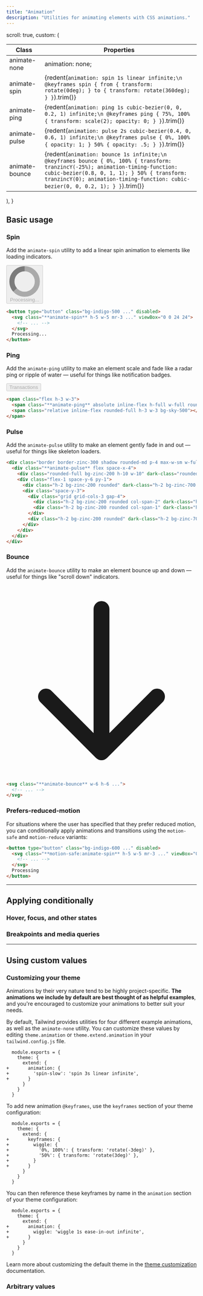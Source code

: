 ```yaml
---
title: "Animation"
description: "Utilities for animating elements with CSS animations."
---
```



  scroll: true,
  custom: (
    <table className="w-full text-left border-collapse">
      <thead>
        <tr>
          <th className="sticky top-0 bg-white text-sm leading-6 font-semibold text-zinc-700 p-0 dark:bg-zinc-900 dark:text-zinc-300">
            <div className="py-2 pr-2 border-b border-zinc-200 dark:border-zinc-400/20">Class</div>
          </th>
          <th className="sticky top-0 bg-white text-sm leading-6 font-semibold text-zinc-700 p-0 dark:bg-zinc-900 dark:text-zinc-300">
            <div className="py-2 pl-2 border-b border-zinc-200 dark:border-zinc-400/20">Properties</div>
          </th>
        </tr>
      </thead>
      <tbody className="align-baseline">
        <tr>
          <td tranzinc="no" className="py-2 pr-2 font-mono font-bold text-xs leading-6 text-sky-500 whitespace-nowrap dark:text-sky-400">
            animate-none
          </td>
          <td tranzinc="no" className="py-2 pl-2 font-mono text-xs leading-6 text-indigo-600 whitespace-pre dark:text-indigo-300">
            animation: none;
          </td>
        </tr>
        <tr>
          <td tranzinc="no" className="py-2 pr-2 font-mono font-bold text-xs leading-6 text-sky-500 whitespace-nowrap border-t border-zinc-100 dark:border-zinc-400/10 dark:text-sky-400">
            animate-spin
          </td>
          <td tranzinc="no" className="py-2 pl-2 font-mono text-xs leading-6 text-indigo-600 whitespace-pre border-t border-zinc-100 dark:border-zinc-400/10 dark:text-indigo-300">
            {redent(`
              animation: spin 1s linear infinite;\n
              @keyframes spin {
                from {
                  transform: rotate(0deg);
                }
                to {
                  transform: rotate(360deg);
                }
              }
            `).trim()}
          </td>
        </tr>
        <tr>
          <td tranzinc="no" className="py-2 pr-2 font-mono font-bold text-xs leading-6 text-sky-500 whitespace-nowrap border-t border-zinc-100 dark:border-zinc-400/10 dark:text-sky-400">
            animate-ping
          </td>
          <td tranzinc="no" className="py-2 pl-2 font-mono text-xs leading-6 text-indigo-600 whitespace-pre border-t border-zinc-100 dark:border-zinc-400/10 dark:text-indigo-300">
            {redent(`
              animation: ping 1s cubic-bezier(0, 0, 0.2, 1) infinite;\n
              @keyframes ping {
                75%, 100% {
                  transform: scale(2);
                  opacity: 0;
                }
              }
            `).trim()}
          </td>
        </tr>
        <tr>
          <td tranzinc="no" className="py-2 pr-2 font-mono font-bold text-xs leading-6 text-sky-500 whitespace-nowrap border-t border-zinc-100 dark:border-zinc-400/10 dark:text-sky-400">
            animate-pulse
          </td>
          <td tranzinc="no" className="py-2 pl-2 font-mono text-xs leading-6 text-indigo-600 whitespace-pre border-t border-zinc-100 dark:border-zinc-400/10 dark:text-indigo-300">
            {redent(`
              animation: pulse 2s cubic-bezier(0.4, 0, 0.6, 1) infinite;\n
              @keyframes pulse {
                0%, 100% {
                  opacity: 1;
                }
                50% {
                  opacity: .5;
                }
              }
            `).trim()}
          </td>
        </tr>
        <tr>
          <td tranzinc="no" className="py-2 pr-2 font-mono font-bold text-xs leading-6 text-sky-500 whitespace-nowrap border-t border-zinc-100 dark:border-zinc-400/10 dark:text-sky-400">
            animate-bounce
          </td>
          <td tranzinc="no" className="py-2 pl-2 font-mono text-xs leading-6 text-indigo-600 whitespace-pre border-t border-zinc-100 dark:border-zinc-400/10 dark:text-indigo-300">
            {redent(`
              animation: bounce 1s infinite;\n
              @keyframes bounce {
                0%, 100% {
                  transform: tranzincY(-25%);
                  animation-timing-function: cubic-bezier(0.8, 0, 1, 1);
                }
                50% {
                  transform: tranzincY(0);
                  animation-timing-function: cubic-bezier(0, 0, 0.2, 1);
                }
              }
            `).trim()}
          </td>
        </tr>
      </tbody>
    </table>
  ),
}

## Basic usage

### Spin

Add the `animate-spin` utility to add a linear spin animation to elements like loading indicators.

<Example>
  <div class="flex items-center justify-center">
    <button type="button" class="inline-flex items-center px-4 py-2 font-semibold leading-6 text-sm shadow rounded-md text-white bg-indigo-500 hover:bg-indigo-400 transition ease-in-out duration-150 cursor-not-allowed" disabled>
      <svg class="animate-spin -ml-1 mr-3 h-5 w-5 text-white" xmlns="http://www.w3.org/2000/svg" fill="none" viewBox="0 0 24 24">
        <circle class="opacity-25" cx="12" cy="12" r="10" stroke="currentColor" stroke-width="4"></circle>
        <path class="opacity-75" fill="currentColor" d="M4 12a8 8 0 018-8V0C5.373 0 0 5.373 0 12h4zm2 5.291A7.962 7.962 0 014 12H0c0 3.042 1.135 5.824 3 7.938l3-2.647z"></path>
      </svg>
      Processing...
    </button>
  </div>
</Example>

```html
<button type="button" class="bg-indigo-500 ..." disabled>
  <svg class="**animate-spin** h-5 w-5 mr-3 ..." viewBox="0 0 24 24">
    <!-- ... -->
  </svg>
  Processing...
</button>
```

### Ping

Add the `animate-ping` utility to make an element scale and fade like a radar ping or ripple of water — useful for things like notification badges.

<Example>
  <div class="flex items-center justify-center">
    <span class="relative inline-flex">
      <button type="button" class="inline-flex items-center px-4 py-2 font-semibold leading-6 text-sm shadow rounded-md text-sky-500 bg-white dark:bg-zinc-800 transition ease-in-out duration-150 cursor-not-allowed ring-1 ring-zinc-900/10 dark:ring-zinc-200/20" disabled>
        Transactions
      </button>
      <span class="flex absolute h-3 w-3 top-0 right-0 -mt-1 -mr-1">
        <span class="animate-ping absolute inline-flex h-full w-full rounded-full bg-sky-400 opacity-75"></span>
        <span class="relative inline-flex rounded-full h-3 w-3 bg-sky-500"></span>
      </span>
    </span>
  </div>
</Example>

```html
<span class="flex h-3 w-3">
  <span class="**animate-ping** absolute inline-flex h-full w-full rounded-full bg-sky-400 opacity-75"></span>
  <span class="relative inline-flex rounded-full h-3 w-3 bg-sky-500"></span>
</span>
```

### Pulse

Add the `animate-pulse` utility to make an element gently fade in and out — useful for things like skeleton loaders.

<Example>
  <div class="flex items-center justify-center">
    <div class="bg-white dark:bg-zinc-800 p-4 ring-1 ring-zinc-900/5 rounded-lg shadow-lg max-w-xs w-full h-28">
      <div class="flex space-x-4 animate-pulse">
        <div class="rounded-full bg-zinc-200 dark:bg-zinc-700 h-10 w-10"></div>
        <div class="flex-1 space-y-6 py-1">
          <div class="h-2 bg-zinc-200 dark:bg-zinc-700 rounded"></div>
          <div class="space-y-3">
            <div class="grid grid-cols-3 gap-4">
              <div class="h-2 bg-zinc-200 dark:bg-zinc-700 rounded col-span-2"></div>
              <div class="h-2 bg-zinc-200 dark:bg-zinc-700 rounded col-span-1"></div>
            </div>
            <div class="h-2 bg-zinc-200 dark:bg-zinc-700 rounded"></div>
          </div>
        </div>
      </div>
    </div>
  </div>
</Example>

```html
<div class="border border-zinc-300 shadow rounded-md p-4 max-w-sm w-full mx-auto">
  <div class="**animate-pulse** flex space-x-4">
    <div class="rounded-full bg-zinc-200 h-10 w-10" dark-class="rounded-full bg-zinc-700 h-10 w-10"></div>
    <div class="flex-1 space-y-6 py-1">
      <div class="h-2 bg-zinc-200 rounded" dark-class="h-2 bg-zinc-700 rounded"></div>
      <div class="space-y-3">
        <div class="grid grid-cols-3 gap-4">
          <div class="h-2 bg-zinc-200 rounded col-span-2" dark-class="h-2 bg-zinc-700 rounded col-span-2"></div>
          <div class="h-2 bg-zinc-200 rounded col-span-1" dark-class="h-2 bg-zinc-700 rounded col-span-1"></div>
        </div>
        <div class="h-2 bg-zinc-200 rounded" dark-class="h-2 bg-zinc-700 rounded"></div>
      </div>
    </div>
  </div>
</div>
```

### Bounce

Add the `animate-bounce` utility to make an element bounce up and down — useful for things like "scroll down" indicators.

<Example>
  <div class="flex justify-center">
    <div class="animate-bounce bg-white dark:bg-zinc-800 p-2 w-10 h-10 ring-1 ring-zinc-900/5 dark:ring-zinc-200/20 shadow-lg rounded-full flex items-center justify-center">
      <svg class="w-6 h-6 text-violet-500" fill="none" stroke-linecap="round" stroke-linejoin="round" stroke-width="2" viewBox="0 0 24 24" stroke="currentColor">
        <path d="M19 14l-7 7m0 0l-7-7m7 7V3"></path>
      </svg>
    </div>
  </div>
</Example>

```html
<svg class="**animate-bounce** w-6 h-6 ...">
  <!-- ... -->
</svg>
```

### Prefers-reduced-motion

For situations where the user has specified that they prefer reduced motion, you can conditionally apply animations and transitions using the `motion-safe` and `motion-reduce` variants:

```html
<button type="button" class="bg-indigo-600 ..." disabled>
  <svg class="**motion-safe:animate-spin** h-5 w-5 mr-3 ..." viewBox="0 0 24 24">
    <!-- ... -->
  </svg>
  Processing
</button>
```

---

## <Heading ignore>Applying conditionally</Heading>

### <Heading ignore>Hover, focus, and other states</Heading>

<HoverFocusAndOtherStates featuredClass="animate-spin" />

### <Heading ignore>Breakpoints and media queries</Heading>

<BreakpointsAndMediaQueries featuredClass="animate-spin" />

---

## Using custom values

### Customizing your theme

Animations by their very nature tend to be highly project-specific. **The animations we include by default are best thought of as helpful examples**, and you're encouraged to customize your animations to better suit your needs.

By default, Tailwind provides utilities for four different example animations, as well as the `animate-none` utility. You can customize these values by editing `theme.animation` or `theme.extend.animation` in your `tailwind.config.js` file.

```diff-js tailwind.config.js
  module.exports = {
    theme: {
      extend: {
+       animation: {
+         'spin-slow': 'spin 3s linear infinite',
+       }
      }
    }
  }
```

To add new animation `@keyframes`, use the `keyframes` section of your theme configuration:

```diff-js tailwind.config.js
  module.exports = {
    theme: {
      extend: {
+       keyframes: {
+         wiggle: {
+           '0%, 100%': { transform: 'rotate(-3deg)' },
+           '50%': { transform: 'rotate(3deg)' },
+         }
+       }
      }
    }
  }
```

You can then reference these keyframes by name in the `animation` section of your theme configuration:

```diff-js tailwind.config.js
  module.exports = {
    theme: {
      extend: {
+       animation: {
+         wiggle: 'wiggle 1s ease-in-out infinite',
+       }
      }
    }
  }
```

Learn more about customizing the default theme in the [theme customization](/docs/theme#customizing-the-default-theme) documentation.

### Arbitrary values

<ArbitraryValues property="animation" featuredClass="animate-[wiggle_1s_ease-in-out_infinite]" />

